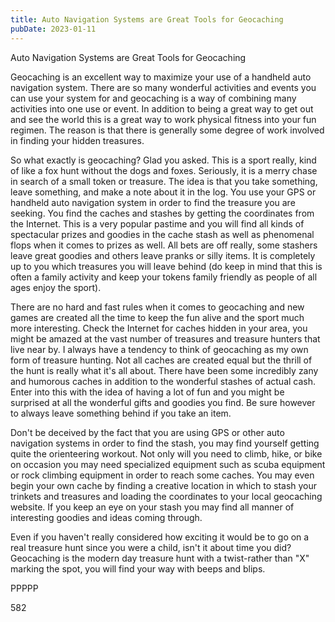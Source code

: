 ```yaml
---
title: Auto Navigation Systems are Great Tools for Geocaching
pubDate: 2023-01-11
---
```


Auto Navigation Systems are Great Tools for Geocaching

Geocaching is an excellent way to maximize your use of a handheld auto navigation system. There are so many wonderful activities and events you can use your system for and geocaching is a way of combining many activities into one use or event. In addition to being a great way to get out and see the world this is a great way to work physical fitness into your fun regimen. The reason is that there is generally some degree of work involved in finding your hidden treasures. 

So what exactly is geocaching? Glad you asked. This is a sport really, kind of like a fox hunt without the dogs and foxes. Seriously, it is a merry chase in search of a small token or treasure. The idea is that you take something, leave something, and make a note about it in the log. You use your GPS or handheld auto navigation system in order to find the treasure you are seeking. You find the caches and stashes by getting the coordinates from the Internet. This is a very popular pastime and you will find all kinds of spectacular prizes and goodies in the cache stash as well as phenomenal flops when it comes to prizes as well. All bets are off really, some stashers leave great goodies and others leave pranks or silly items. It is completely up to you which treasures you will leave behind (do keep in mind that this is often a family activity and keep your tokens family friendly as people of all ages enjoy the sport).

There are no hard and fast rules when it comes to geocaching and new games are created all the time to keep the fun alive and the sport much more interesting. Check the Internet for caches hidden in your area, you might be amazed at the vast number of treasures and treasure hunters that live near by. I always have a tendency to think of geocaching as my own form of treasure hunting. Not all caches are created equal but the thrill of the hunt is really what it's all about. There have been some incredibly zany and humorous caches in addition to the wonderful stashes of actual cash. Enter into this with the idea of having a lot of fun and you might be surprised at all the wonderful gifts and goodies you find. Be sure however to always leave something behind if you take an item. 

Don't be deceived by the fact that you are using GPS or other auto navigation systems in order to find the stash, you may find yourself getting quite the orienteering workout. Not only will you need to climb, hike, or bike on occasion you may need specialized equipment such as scuba equipment or rock climbing equipment in order to reach some caches. You may even begin your own cache by finding a creative location in which to stash your trinkets and treasures and loading the coordinates to your local geocaching website. If you keep an eye on your stash you may find all manner of interesting goodies and ideas coming through. 

Even if you haven't really considered how exciting it would be to go on a real treasure hunt since you were a child, isn't it about time you did? Geocaching is the modern day treasure hunt with a twist-rather than "X" marking the spot, you will find your way with beeps and blips.

PPPPP

582
